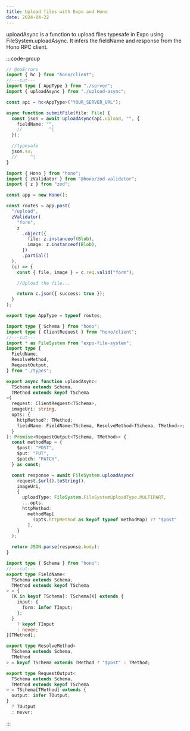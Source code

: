 ```yaml
---
title: Upload files with Expo and Hono
date: 2024-04-22
---
```


uploadAsync is a function to upload files typesafe in Expo using FileSystem.uploadAsync. It infers the fieldName and response from the Hono RPC client.

:::code-group

```ts [client] filename="client.tsx"
// @noErrors
import { hc } from "hono/client";
//---cut---
import type { AppType } from "./server";
import { uploadAsync } from "./upload-async";

const api = hc<AppType>("YOUR_SERVER_URL");

async function submitFile(file: File) {
  const json = await uploadAsync(api.upload, "", {
    fieldName: "",
    //          ^|
  });

  //typesafe
  json.su;
  //     ^|
}
```

```ts [server] filename="server.ts"
import { Hono } from "hono";
import { zValidator } from "@hono/zod-validator";
import { z } from "zod";

const app = new Hono();

const routes = app.post(
  "/upload",
  zValidator(
    "form",
    z
      .object({
        file: z.instanceof(Blob),
        image: z.instanceof(Blob),
      })
      .partial()
  ),
  (c) => {
    const { file, image } = c.req.valid("form");

    //Upload the file...

    return c.json({ success: true });
  }
);

export type AppType = typeof routes;
```

```ts [upload-async] filename="upload-async.ts"
import type { Schema } from "hono";
import type { ClientRequest } from "hono/client";
//---cut---
import * as FileSystem from "expo-file-system";
import type {
  FieldName,
  ResolveMethod,
  RequestOutput,
} from "./types";

export async function uploadAsync<
  TSchema extends Schema,
  TMethod extends keyof TSchema
>(
  request: ClientRequest<TSchema>,
  imageUri: string,
  opts: {
    httpMethod?: TMethod;
    fieldName: FieldName<TSchema, ResolveMethod<TSchema, TMethod>>;
  }
): Promise<RequestOutput<TSchema, TMethod>> {
  const methodMap = {
    $post: "POST",
    $put: "PUT",
    $patch: "PATCH",
  } as const;

  const response = await FileSystem.uploadAsync(
    request.$url().toString(),
    imageUri,
    {
      uploadType: FileSystem.FileSystemUploadType.MULTIPART,
      ...opts,
      httpMethod:
        methodMap[
          (opts.httpMethod as keyof typeof methodMap) ?? "$post"
        ],
    }
  );

  return JSON.parse(response.body);
}
```

```ts [types] filename="types.ts"
import type { Schema } from "hono";
//---cut---
export type FieldName<
  TSchema extends Schema,
  TMethod extends keyof TSchema
> = {
  [K in keyof TSchema]: TSchema[K] extends {
    input: {
      form: infer TInput;
    };
  }
    ? keyof TInput
    : never;
}[TMethod];

export type ResolveMethod<
  TSchema extends Schema,
  TMethod
> = keyof TSchema extends TMethod ? "$post" : TMethod;

export type RequestOutput<
  TSchema extends Schema,
  TMethod extends keyof TSchema
> = TSchema[TMethod] extends {
  output: infer TOutput;
}
  ? TOutput
  : never;
```

:::

